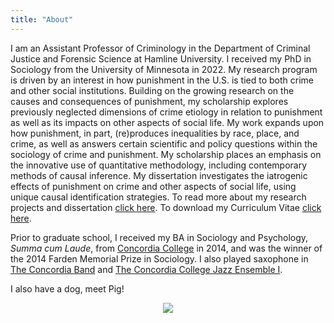 ```yaml
---
title: "About"
---
```


I am an Assistant Professor of Criminology in the Department of Criminal Justice and Forensic Science at Hamline University. I received my PhD in Sociology from the University of Minnesota in 2022. My research program is driven by an interest in how punishment in the U.S. is tied to both crime and other social institutions. Building on the growing research on the causes and consequences of punishment, my scholarship explores previously neglected dimensions of crime etiology in relation to punishment as well as its impacts on other aspects of social life. My work expands upon how punishment, in part, (re)produces inequalities by race, place, and crime, as well as answers certain scientific and policy questions within the sociology of crime and punishment. My scholarship places an emphasis on the innovative use of quantitative methodology, including contemporary methods of causal inference.  My dissertation investigates the iatrogenic effects of punishment on crime and other aspects of social life, using unique causal identification strategies. To read more about my research projects and dissertation [click here](research.html). To download my Curriculum Vitae [click here](cv.html). 

Prior to graduate school, I received my BA in Sociology and Psychology, 
*Summa cum Laude*, from [Concordia College](https://www.concordiacollege.edu/) in 2014, and was the winner of the 
2014 Farden Memorial Prize in Sociology. I also played saxophone in 
[The Concordia Band](https://www.concordiacollege.edu/student-life/music-ensembles/bands/the-concordia-band/) 
and [The Concordia College Jazz Ensemble I](https://www.concordiacollege.edu/student-life/music-ensembles/jazz-ensembles/). 

I also have a dog, meet Pig!

<center>
![](images/pig.jpg)
</center>



